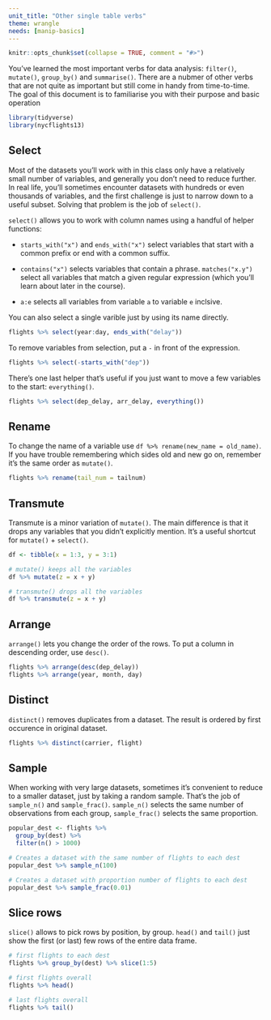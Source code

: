 ```yaml
---
unit_title: "Other single table verbs"
theme: wrangle
needs: [manip-basics]
---
```


```r
knitr::opts_chunk$set(collapse = TRUE, comment = "#>")
```

You've learned the most important verbs for data analysis: `filter()`, `mutate()`, `group_by()` and `summarise()`. There are a nubmer of other verbs that are not quite as important but still come in handy from time-to-time. The goal of this document is to familiarise you with their purpose and basic operation

```r
library(tidyverse)
library(nycflights13)
```

## Select

Most of the datasets you'll work with in this class only have a relatively small number of variables, and generally you don't need to reduce further. In real life, you'll sometimes encounter datasets with hundreds or even thousands of variables, and the first challenge is just to narrow down to a useful subset. Solving that problem is the job of `select()`.

`select()` allows you to work with column names using a handful of helper functions:

* `starts_with("x")` and `ends_with("x")` select variables that start with a
  common prefix or end with a common suffix.
  
* `contains("x")` selects variables that contain a phrase. `matches("x.y")`
  select all variables that match a given regular expression (which you'll 
  learn about later in the course).
  
* `a:e` selects all variables from variable `a` to variable `e` inclsive.

You can also select a single varible just by using its name directly.

```r
flights %>% select(year:day, ends_with("delay"))
```

To remove variables from selection, put a `-` in front of the expression.

```r
flights %>% select(-starts_with("dep"))
```

There's one last helper that's useful if you just want to move a few variables to the start: `everything()`.

```r
flights %>% select(dep_delay, arr_delay, everything())
```

## Rename

To change the name of a variable use `df %>% rename(new_name = old_name)`. If you have trouble remembering which sides old and new go on, remember it's the same order as `mutate()`.

```r
flights %>% rename(tail_num = tailnum)
```

## Transmute

Transmute is a minor variation of `mutate()`. The main difference is that it drops any variables that you didn't explicitly mention. It's a useful shortcut for `mutate()` + `select()`.

```r
df <- tibble(x = 1:3, y = 3:1)

# mutate() keeps all the variables
df %>% mutate(z = x + y)

# transmute() drops all the variables
df %>% transmute(z = x + y)
```

## Arrange

`arrange()` lets you change the order of the rows. To put a column in descending order, use `desc()`.

```r
flights %>% arrange(desc(dep_delay))
flights %>% arrange(year, month, day)
```

## Distinct

`distinct()` removes duplicates from a dataset. The result is ordered by first occurence in original dataset.

```r
flights %>% distinct(carrier, flight)
```


## Sample

When working with very large datasets, sometimes it's convenient to reduce to a smaller dataset, just by taking a random sample. That's the job of `sample_n()` and `sample_frac()`. `sample_n()` selects the same number of observations from each group, `sample_frac()` selects the same proportion.

```r
popular_dest <- flights %>%
  group_by(dest) %>%
  filter(n() > 1000)

# Creates a dataset with the same number of flights to each dest
popular_dest %>% sample_n(100)

# Creates a dataset with proportion number of flights to each dest
popular_dest %>% sample_frac(0.01)
```

## Slice rows

`slice()` allows to pick rows by position, by group. `head()` and `tail()` just show the first (or last) few rows of the entire data frame. 

```r
# first flights to each dest
flights %>% group_by(dest) %>% slice(1:5)

# first flights overall
flights %>% head()

# last flights overall
flights %>% tail()
```

